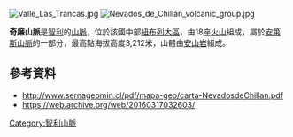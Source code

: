 [[Image:Valle_Las_Trancas.jpg|right]]
[[Image:Nevados_de_Chillán_volcanic_group.jpg|thumb]]

{{coord|36|51|48|S|71|22|36|W|display=title}}

'''奇廉山脈'''是[[智利|智利]]的[[山脈|山脈]]，位於該國中部[[紐布列大區|紐布列大區]]，由18座[[火山|火山]]組成，屬於[[安第斯山脈|安第斯山脈]]的一部分，最高點海拔高度3,212米，山體由[[安山岩|安山岩]]組成。

==參考資料==
* http://www.sernageomin.cl/pdf/mapa-geo/carta-NevadosdeChillan.pdf {{Wayback|url=http://www.sernageomin.cl/pdf/mapa-geo/carta-NevadosdeChillan.pdf |date=20160317032603 }}
* https://web.archive.org/web/20160317032603/

{{Chile-geo-stub}}
[[Category:智利山脈|Category:智利山脈]]